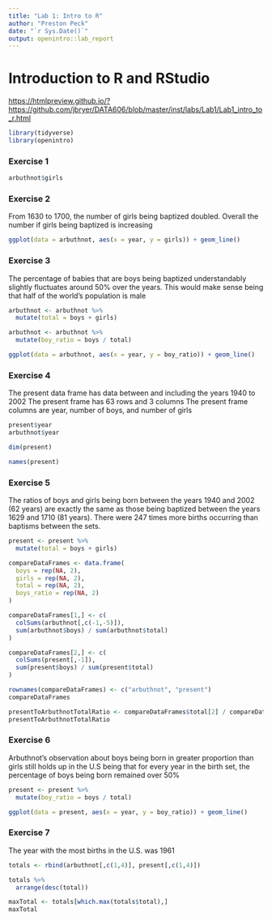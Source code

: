 ```yaml
---
title: "Lab 1: Intro to R"
author: "Preston Peck"
date: "`r Sys.Date()`"
output: openintro::lab_report
---
```


# Introduction to R and RStudio

<https://htmlpreview.github.io/?https://github.com/jbryer/DATA606/blob/master/inst/labs/Lab1/Lab1_intro_to_r.html>

```r
library(tidyverse)
library(openintro)
```

### Exercise 1

```r
arbuthnot$girls
```


### Exercise 2

From 1630 to 1700, the number of girls being baptized doubled. Overall the number if girls being baptized is increasing

```r
ggplot(data = arbuthnot, aes(x = year, y = girls)) + geom_line()
```


### Exercise 3

The percentage of babies that are boys being baptized understandably slightly fluctuates around 50% over the years. This would make sense being that half of the world's population is male

```r
arbuthnot <- arbuthnot %>%
  mutate(total = boys + girls)

arbuthnot <- arbuthnot %>%
  mutate(boy_ratio = boys / total)

ggplot(data = arbuthnot, aes(x = year, y = boy_ratio)) + geom_line()
```


### Exercise 4

The present data frame has data between and including the years 1940 to 2002
The present frame has 63 rows and 3 columns
The present frame columns are year, number of boys, and number of girls

```r
present$year
arbuthnot$year

dim(present)

names(present)
```


### Exercise 5

The ratios of boys and girls being born between the years 1940 and 2002 (62 years) are exactly the same as those being baptized between the years 1629 and 1710 (81 years). There were 247 times more births occurring than baptisms between the sets.

```r
present <- present %>%
  mutate(total = boys + girls)

compareDataFrames <- data.frame(
  boys = rep(NA, 2), 
  girls = rep(NA, 2), 
  total = rep(NA, 2), 
  boys_ratio = rep(NA, 2)
)

compareDataFrames[1,] <- c(
  colSums(arbuthnot[,c(-1,-5)]), 
  sum(arbuthnot$boys) / sum(arbuthnot$total)
)

compareDataFrames[2,] <- c(
  colSums(present[,-1]),
  sum(present$boys) / sum(present$total)
)

rownames(compareDataFrames) <- c("arbuthnot", "present")
compareDataFrames

presentToArbuthnotTotalRatio <- compareDataFrames$total[2] / compareDataFrames$total[1]
presentToArbuthnotTotalRatio
```


### Exercise 6

Arbuthnot’s observation about boys being born in greater proportion than girls still holds up in the U.S being that for every year in the birth set, the percentage of boys being born remained over 50%

```r
present <- present %>%
  mutate(boy_ratio = boys / total)

ggplot(data = present, aes(x = year, y = boy_ratio)) + geom_line()
```


### Exercise 7

The year with the most births in the U.S. was 1961

```r
totals <- rbind(arbuthnot[,c(1,4)], present[,c(1,4)])

totals %>%
  arrange(desc(total))

maxTotal <- totals[which.max(totals$total),]
maxTotal
```

